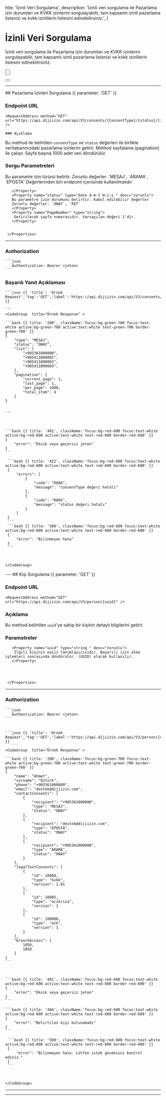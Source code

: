  title: 'İzinli Veri Sorgulama',
  description:
    'İzinli veri sorgulama ile Pazarlama izin durumları ve KVKK izinlerini sorgulayabilir, tam kapsamlı izinli pazarlama listenizi ve kvkk izinlilerin listesini edinebilirsiniz.',
}

# İzinli Veri Sorgulama

İzinli veri sorgulama ile Pazarlama izin durumları ve KVKK izinlerini sorgulayabilir, tam kapsamlı izinli pazarlama listenizi ve kvkk izinlilerin listesini edinebilirsiniz.



<div className="not-prose">

  <Button
    href="#pazarlama-izinleri-sorgulama"
    variant="text"
    arrow="right"
    children="Pazarlama izinleri sorgulama"
  />
</div>
<div className="not-prose">
  <Button
      href="#kisi-izinleri"
      variant="text"
      arrow="right"
      children="Kişi Sorgulama"
    />

</div>

---



<Row>

  <Col>
  ## Pazarlama İzinleri Sorgulama  {{ parameter: 'GET' }}


  ### Endpoint URL
    <RequestAddress method="GET" url="https://api.dijiizin.com/api/V3/consents/{ConsentType}/{status}/list/{PageNumber}" />

    ### Açıklama

Bu method ile belirtilen `consentType` ve `status` değerleri ile birlikte veritabanınızdaki pazarlama izinlerini getirir. Method sayfalama (pagination) ile çalışır. Sayfa başına 1000 adet veri döndürülür.

### Sorgu Parametreleri
 <Properties>
       <Property name="ConsentType " type="string" desc="zorunlu">
         Bu parametre izin türünü belirtir.
         Zorunlu değerler: `MESAJ`, `ARAMA`, `EPOSTA`
         Değerlerinden biri endpoint içerisinde kullanılmalıdır.

       </Property>
       <Property name="status" type="date d-m-Y H:i:s " desc="zorunlu">
       Bu parametre izin durumunu belirtir. Kabul edilebilir değerler
       Zorunlu değerler: `ONAY`, `RET`
       </Property>
       <Property name="PageNumber" type="string">
        Getirilecek sayfa numarasıdır. Varsayılan değeri 1'dir.
       </Property>


     </Properties>
---
### Authorization

    ```json
       Authentication: Bearer <jeton>
    ```

### Başarılı Yanıt Açıklaması

 <Table data={[
     { "Parametre": "type", "Açıklama": "İzin türü (MESAJ, ARAMA, EPOSTA)" },
     { "Parametre": "status", "Açıklama": "İzin durumu (ONAY, RET)" },
     { "Parametre": "list", "Açıklama": "sorgulanan alıcı listesi" },
     { "Parametre": "pagination.current_page", "Açıklama": "Bulunduğunuz sayfa numarası" },
     { "Parametre": "pagination.last_page", "Açıklama": "Toplam sayfa sayısı" },
     { "Parametre": "pagination.per_page", "Açıklama": "Her sayfadaki öğe sayısı." },
     { "Parametre": "pagination.total_item", "Açıklama": "Toplam öğe sayısı" }
   ]} />

  </Col>
  <Col sticky>

    ```json {{ 'title': 'Örnek Request','tag':'GET','label':'https://api.dijiizin.com/api/V3/consents/{ConsentType}/{status}/list/{PageNumber}' }}

    ```
    <CodeGroup  title="Örnek Response" >

    ```bash {{ title: '200', className:'focus:bg-green-700 focus:text-white active:bg-green-700 active:text-white text-green-700 border-green-700' }}
    {
        "type": "MESAJ",
        "status": "ONAY",
        "list": [
            "+905361000000",
            "+905411000001",
            "+905411000002",
            "+905411000003",
        ],
        "pagination": {
            "current_page": 1,
            "last_page": 1,
            "per_page": 1000,
            "total_item": 4
        }
    }


    ```



    ```bash {{ title: '401', className:'focus:bg-red-600 focus:text-white active:bg-red-600 active:text-white text-red-600 border-red-600' }}
    {
        "error": "Eksik veya geçersiz jeton"
    }
    ```

     ```bash {{ title: '422', className:'focus:bg-red-600 focus:text-white active:bg-red-600 active:text-white text-red-600 border-red-600' }}
     {
         "errors": [
             {
                 "code": "R006",
                 "message": "consentType değeri hatalı"
             },
             {
                 "code": "R005",
                 "message": "status değeri hatalı"
             }
         ]
     }
     ```
     ```bash {{ title: '500', className:'focus:bg-red-600 focus:text-white active:bg-red-600 active:text-white text-red-600 border-red-600' }}
     {
         "error": "Bilinmeyen hata"
     }
     ```



    </CodeGroup>


  </Col>

</Row>
---
<Row>

  <Col>
  ## Kişi Sorgulama  {{ parameter: 'GET' }}


  ### Endpoint URL
    <RequestAddress method="GET" url="https://api.dijiizin.com/api/V3/person/{uuid}" />

  ### Açıklama

Bu method belirtilen `uuid`'ye sahip bir kişinin detaylı bilgilerini getirir.

### Parametreler
 <Properties>

       <Property name="uuid" type="string " desc="zorunlu">
        İlgili kişinin eşsiz tanımlayıcısıdır. Başarılı izin alma işlemleri sonrasında döndürülür. (UUID) olarak kullanılır.
       </Property>




     </Properties>
---
### Authorization

    ```json
       Authentication: Bearer <jeton>
    ```

 <Table data={[
     { "Parametre": "name", "Açıklama"    : "Kişinin adı" },
     { "Parametre": "surname", "Açıklama" : "Kişinin soyadı" },
     { "Parametre": "phone", "Açıklama"   : "Kişinin telefon numarası" },
     { "Parametre": "email", "Açıklama"   : "Kişinin eposta adresi" },
     { "Parametre": "contactConsents",   "Açıklama": "Kişinin pazarlama izinleri durumu" },
     { "Parametre": "legalTextConsents", "Açıklama": "Kişiye kayıtlı hukuki metin onayları" },
     { "Parametre": "branchAccess",      "Açıklama": "Erişim verilen şubeler. Eğer herhangi bir şubeye atanmamış ise istek içerisinde gönderilmez" }
   ]} />


  </Col>
  <Col sticky>

    ```json {{ 'title': 'Örnek Request','tag':'GET','label':'https://api.dijiizin.com/api/V3/person/{uuid}' }}
       ```
    <CodeGroup  title="Örnek Response" >

    ```bash {{ title: '200', className:'focus:bg-green-700 focus:text-white active:bg-green-700 active:text-white text-green-700 border-green-700' }}
    {
        "name": "Ahmet",
        "surname": "Öztürk",
        "phone": "+905361000000",
        "email": "destek@dijiizin.com",
        "contactConsents": [
            {
                "recipient": "+905361000000",
                "type": "MESAJ",
                "status": "ONAY"
            },
            {
                "recipient": "destek@dijiizin.com",
                "type": "EPOSTA",
                "status": "ONAY"
            },
            {
                "recipient": "+905361000000",
                "type": "ARAMA",
                "status": "ONAY"
            }
        ],
        "legalTextConsents": [
            {
                "id": 10004,
                "type": "kvkk",
                "version": 1.01
            },
            {
                "id": 10005,
                "type": "acikriza",
                "version": 1
            },
            {
                "id": 100006,
                "type": "etk",
                "version": 1
            }
        ],
        "branchAccess": [
            1056,
            1058
        ]
    }
    ```



    ```bash {{ title: '401', className:'focus:bg-red-600 focus:text-white active:bg-red-600 active:text-white text-red-600 border-red-600' }}
    {
        "error": "Eksik veya geçersiz jeton"
    }
    ```

    ```bash {{ title: '404', className:'focus:bg-red-600 focus:text-white active:bg-red-600 active:text-white text-red-600 border-red-600' }}
    {
        "error": "Belirtilen kişi bulunamadı"
    }
    ```

     ```bash {{ title: '500', className:'focus:bg-red-600 focus:text-white active:bg-red-600 active:text-white text-red-600 border-red-600' }}
     {
         "error": "Bilinmeyen hata. Lütfen istek gövdesini kontrol ediniz."
     }
     ```



    </CodeGroup>


  </Col>

</Row>

---




---



